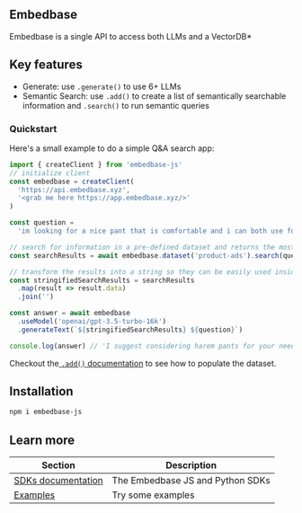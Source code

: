  
## Embedbase

Embedbase is a single API to access both LLMs and a VectorDB\*

## Key features

- Generate: use `.generate()` to use 6+ LLMs
- Semantic Search: use `.add()` to create a list of semantically searchable information and `.search()` to run semantic queries

### Quickstart

Here's a small example to do a simple Q&A search app:

```js
import { createClient } from 'embedbase-js'
// initialize client
const embedbase = createClient(
  'https://api.embedbase.xyz',
  '<grab me here https://app.embedbase.xyz/>'
)

const question =
  'im looking for a nice pant that is comfortable and i can both use for work and for climbing'

// search for information in a pre-defined dataset and returns the most relevant data
const searchResults = await embedbase.dataset('product-ads').search(question)

// transform the results into a string so they can be easily used inside a prompt
const stringifiedSearchResults = searchResults
  .map(result => result.data)
  .join('')

const answer = await embedbase
  .useModel('openai/gpt-3.5-turbo-16k')
  .generateText(`${stringifiedSearchResults} ${question}`)

console.log(answer) // 'I suggest considering harem pants for your needs. Harem pants are known for their ...'
```

Checkout the[ `.add()` documentation](/sdk#adding-data) to see how to populate the dataset.

## Installation

```bash copy
npm i embedbase-js
```

## Learn more

| Section                                              | Description                      |
| ---------------------------------------------------- | -------------------------------- |
| [SDKs documentation](https://docs.embedbase.xyz/sdk) | The Embedbase JS and Python SDKs |
| [Examples](https://docs.embedbase.xyz/snippets)      | Try some examples                |
